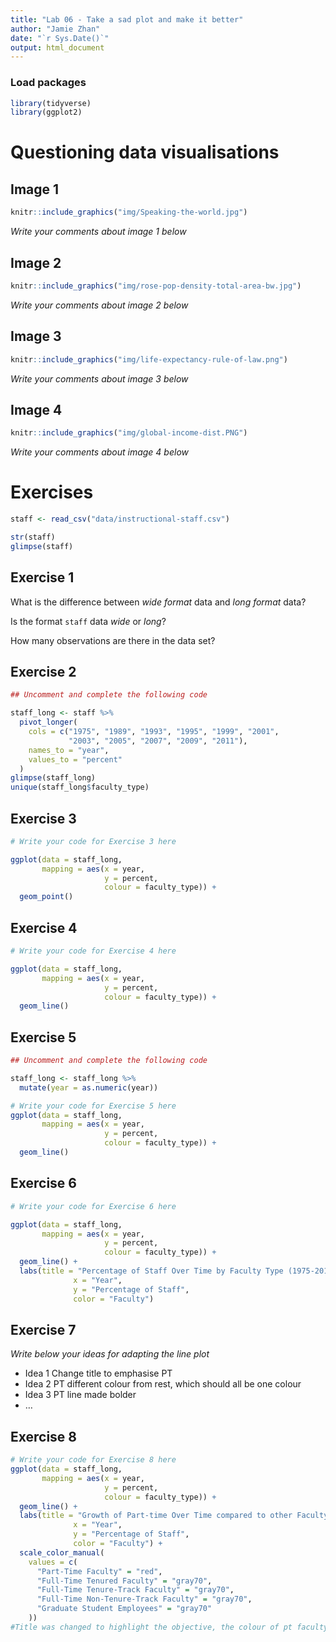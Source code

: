 ```yaml
---
title: "Lab 06 - Take a sad plot and make it better"
author: "Jamie Zhan"
date: "`r Sys.Date()`"
output: html_document
---
```


### Load packages

```r
library(tidyverse)
library(ggplot2)
```


# Questioning data visualisations

## Image 1

```r
knitr::include_graphics("img/Speaking-the-world.jpg")
```

_Write your comments about image 1 below_





## Image 2

```r
knitr::include_graphics("img/rose-pop-density-total-area-bw.jpg")
```

_Write your comments about image 2 below_




## Image 3

```r
knitr::include_graphics("img/life-expectancy-rule-of-law.png")
```

_Write your comments about image 3 below_




## Image 4

```r
knitr::include_graphics("img/global-income-dist.PNG")
```

_Write your comments about image 4 below_





# Exercises

```r
staff <- read_csv("data/instructional-staff.csv")

str(staff)
glimpse(staff)
```


## Exercise 1

What is the difference between *wide format* data and *long format* data?


Is the format `staff` data *wide* or *long*?


How many observations are there in the data set?




## Exercise 2

```r
## Uncomment and complete the following code

staff_long <- staff %>%
  pivot_longer(
    cols = c("1975", "1989", "1993", "1995", "1999", "2001", 
             "2003", "2005", "2007", "2009", "2011"),
    names_to = "year",
    values_to = "percent"
  )
glimpse(staff_long)
unique(staff_long$faculty_type)
```


## Exercise 3

```r
# Write your code for Exercise 3 here

ggplot(data = staff_long,
       mapping = aes(x = year, 
                     y = percent, 
                     colour = faculty_type)) +
  geom_point()

```

## Exercise 4

```r
# Write your code for Exercise 4 here

ggplot(data = staff_long,
       mapping = aes(x = year, 
                     y = percent, 
                     colour = faculty_type)) +
  geom_line()

```

## Exercise 5

```r
## Uncomment and complete the following code

staff_long <- staff_long %>%
  mutate(year = as.numeric(year))
```


```r
# Write your code for Exercise 5 here
ggplot(data = staff_long,
       mapping = aes(x = year, 
                     y = percent, 
                     colour = faculty_type)) +
  geom_line()


```

## Exercise 6

```r
# Write your code for Exercise 6 here

ggplot(data = staff_long,
       mapping = aes(x = year, 
                     y = percent, 
                     colour = faculty_type)) +
  geom_line() +
  labs(title = "Percentage of Staff Over Time by Faculty Type (1975-2011)",
              x = "Year",
              y = "Percentage of Staff",
              color = "Faculty")


```

## Exercise 7

_Write below your ideas for adapting the line plot_

* Idea 1 Change title to emphasise PT
* Idea 2 PT different colour from rest, which should all be one colour
* Idea 3 PT line made bolder
* ...


## Exercise 8

```r
# Write your code for Exercise 8 here
ggplot(data = staff_long,
       mapping = aes(x = year, 
                     y = percent, 
                     colour = faculty_type)) +
  geom_line() +
  labs(title = "Growth of Part-time Over Time compared to other Faculty Types (1975-2011)",
              x = "Year",
              y = "Percentage of Staff",
              color = "Faculty") +
  scale_color_manual(
    values = c(
      "Part-Time Faculty" = "red",
      "Full-Time Tenured Faculty" = "gray70",
      "Full-Time Tenure-Track Faculty" = "gray70",
      "Full-Time Non-Tenure-Track Faculty" = "gray70",
      "Graduate Student Employees" = "gray70"
    ))
#Title was changed to highlight the objective, the colour of pt faculty was changed to a vivid red while the others all changed to grey to emphasise the objective. This is opposed to the original vague title and different colours representing each faculty.
```

